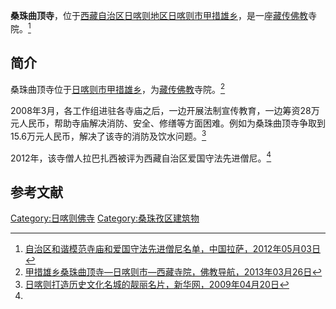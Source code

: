 {{Infobox Tibetan Buddhist monastery
|name =桑珠曲顶寺
|image =
|image size = 250px
|alt = 
|caption = 
|t=
|w=
|to = 
|ipa={{IPA|}}
|z=
|thdl=
|e=
|tc=桑珠曲頂寺
|s=桑珠曲顶寺
|p=
|m=
|k=
|pushpin_map = 
|latd =  | latm =  | lats =  | latNS = 
|longd=  | longm= | longs =| longEW = 
|iso_region = 
|map_caption = 
|mapsize = 
|location_country = 中国
|location = {{CHN}}[[西藏自治区|西藏自治区]][[日喀则地区|日喀则地区]][[日喀则市|日喀则市]]
|coordinates_display =
|founded_by = 
|date_founded =
|date_renovated =
|sect =
|mather =
|children =
|dedicated_to = 
|tulku =
|head_lama = 
|head_mgh =
|no._of_monks = 
|architecture = 
|festivals =
|footnotes = 
}}

'''桑珠曲顶寺'''，位于[[西藏自治区|西藏自治区]][[日喀则地区|日喀则地区]][[日喀则市|日喀则市]][[甲措雄乡|甲措雄乡]]，是一座[[藏传佛教|藏传佛教]]寺院。<ref name=mingdan>[http://www.lasa.gov.cn/Item/38763.aspx 自治区和谐模范寺庙和爱国守法先进僧尼名单，中国拉萨，2012年05月03日] {{webarchive|url=https://web.archive.org/web/20130928220630/http://www.lasa.gov.cn/Item/38763.aspx |date=2013年09月28日 }}</ref>

==简介==
桑珠曲顶寺位于[[日喀则市|日喀则市]][[甲措雄乡|甲措雄乡]]，为[[藏传佛教|藏传佛教]]寺院。<ref>[http://www.fjdh.com/ffzt/fjhy/ahsy2013/03/191319219345.html 甲措雄乡桑珠曲顶寺—日喀则市—西藏寺院，佛教导航，2013年03月26日]{{Dead link|date=2018年7月 |bot=InternetArchiveBot |fix-attempted=no }}</ref>

2008年3月，各工作组进驻各寺庙之后，一边开展法制宣传教育，一边筹资28万元人民币，帮助寺庙解决消防、安全、修缮等方面困难。例如为桑珠曲顶寺争取到15.6万元人民币，解决了该寺的消防及饮水问题。<ref>[http://tibet.news.cn/gdbb/2009-04/20/content_16296811.htm 日喀则打造历史文化名城的靓丽名片，新华网，2009年04月20日]{{dead link|date=2018年3月 |bot=InternetArchiveBot |fix-attempted=yes }}</ref>

2012年，该寺僧人拉巴扎西被评为西藏自治区爱国守法先进僧尼。<ref name=mingdan/>

==参考文献==
{{reflist}}

{{日喀则地标}}
[[Category:日喀则佛寺|Category:日喀则佛寺]]
[[Category:桑珠孜区建筑物|Category:桑珠孜区建筑物]]